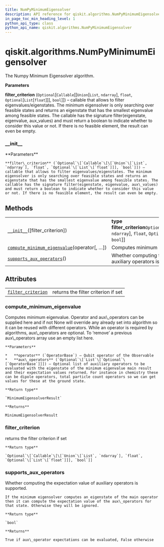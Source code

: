 ```yaml
---
title: NumPyMinimumEigensolver
description: API reference for qiskit.algorithms.NumPyMinimumEigensolver
in_page_toc_min_heading_level: 1
python_api_type: class
python_api_name: qiskit.algorithms.NumPyMinimumEigensolver
---
```


# qiskit.algorithms.NumPyMinimumEigensolver

<Class id="qiskit.algorithms.NumPyMinimumEigensolver" isDedicatedPage={true} github="https://github.com/qiskit/qiskit/tree/stable/0.17/qiskit/algorithms/minimum_eigen_solvers/numpy_minimum_eigen_solver.py" signature="NumPyMinimumEigensolver(filter_criterion=None)" modifiers="class">
  The Numpy Minimum Eigensolver algorithm.

  **Parameters**

  **filter\_criterion** (`Optional`\[`Callable`\[\[`Union`\[`List`, `ndarray`], `float`, `Optional`\[`List`\[`float`]]], `bool`]]) – callable that allows to filter eigenvalues/eigenstates. The minimum eigensolver is only searching over feasible states and returns an eigenstate that has the smallest eigenvalue among feasible states. The callable has the signature filter(eigenstate, eigenvalue, aux\_values) and must return a boolean to indicate whether to consider this value or not. If there is no feasible element, the result can even be empty.

  ### \_\_init\_\_

  <Function id="qiskit.algorithms.NumPyMinimumEigensolver.__init__" signature="__init__(filter_criterion=None)">
    **Parameters**

    **filter\_criterion** (`Optional`\[`Callable`\[\[`Union`\[`List`, `ndarray`], `float`, `Optional`\[`List`\[`float`]]], `bool`]]) – callable that allows to filter eigenvalues/eigenstates. The minimum eigensolver is only searching over feasible states and returns an eigenstate that has the smallest eigenvalue among feasible states. The callable has the signature filter(eigenstate, eigenvalue, aux\_values) and must return a boolean to indicate whether to consider this value or not. If there is no feasible element, the result can even be empty.
  </Function>

  ## Methods

  |                                                                                                                                                                                              |                                                                                                                                    |
  | -------------------------------------------------------------------------------------------------------------------------------------------------------------------------------------------- | ---------------------------------------------------------------------------------------------------------------------------------- |
  | [`__init__`](#qiskit.algorithms.NumPyMinimumEigensolver.__init__ "qiskit.algorithms.NumPyMinimumEigensolver.__init__")(\[filter\_criterion])                                                 | **type filter\_criterion**`Optional`\[`Callable`\[\[`Union`\[`List`, `ndarray`], `float`, `Optional`\[`List`\[`float`]]], `bool`]] |
  | [`compute_minimum_eigenvalue`](#qiskit.algorithms.NumPyMinimumEigensolver.compute_minimum_eigenvalue "qiskit.algorithms.NumPyMinimumEigensolver.compute_minimum_eigenvalue")(operator\[, …]) | Computes minimum eigenvalue.                                                                                                       |
  | [`supports_aux_operators`](#qiskit.algorithms.NumPyMinimumEigensolver.supports_aux_operators "qiskit.algorithms.NumPyMinimumEigensolver.supports_aux_operators")()                           | Whether computing the expectation value of auxiliary operators is supported.                                                       |

  ## Attributes

  |                                                                                                                                                |                                     |
  | ---------------------------------------------------------------------------------------------------------------------------------------------- | ----------------------------------- |
  | [`filter_criterion`](#qiskit.algorithms.NumPyMinimumEigensolver.filter_criterion "qiskit.algorithms.NumPyMinimumEigensolver.filter_criterion") | returns the filter criterion if set |

  ### compute\_minimum\_eigenvalue

  <Function id="qiskit.algorithms.NumPyMinimumEigensolver.compute_minimum_eigenvalue" signature="compute_minimum_eigenvalue(operator, aux_operators=None)">
    Computes minimum eigenvalue. Operator and aux\_operators can be supplied here and if not None will override any already set into algorithm so it can be reused with different operators. While an operator is required by algorithms, aux\_operators are optional. To ‘remove’ a previous aux\_operators array use an empty list here.

    **Parameters**

    *   **operator** (`OperatorBase`) – Qubit operator of the Observable
    *   **aux\_operators** (`Optional`\[`List`\[`Optional`\[`OperatorBase`]]]) – Optional list of auxiliary operators to be evaluated with the eigenstate of the minimum eigenvalue main result and their expectation values returned. For instance in chemistry these can be dipole operators, total particle count operators so we can get values for these at the ground state.

    **Return type**

    `MinimumEigensolverResult`

    **Returns**

    MinimumEigensolverResult
  </Function>

  ### filter\_criterion

  <Attribute id="qiskit.algorithms.NumPyMinimumEigensolver.filter_criterion">
    returns the filter criterion if set

    **Return type**

    `Optional`\[`Callable`\[\[`Union`\[`List`, `ndarray`], `float`, `Optional`\[`List`\[`float`]]], `bool`]]
  </Attribute>

  ### supports\_aux\_operators

  <Function id="qiskit.algorithms.NumPyMinimumEigensolver.supports_aux_operators" signature="supports_aux_operators()" modifiers="classmethod">
    Whether computing the expectation value of auxiliary operators is supported.

    If the minimum eigensolver computes an eigenstate of the main operator then it can compute the expectation value of the aux\_operators for that state. Otherwise they will be ignored.

    **Return type**

    `bool`

    **Returns**

    True if aux\_operator expectations can be evaluated, False otherwise
  </Function>
</Class>


